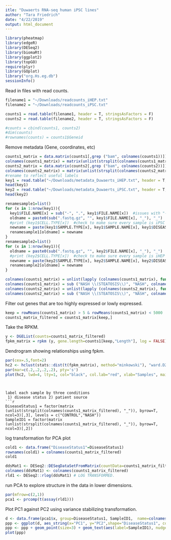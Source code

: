 ```yaml
---
itle: "Duwaerts RNA-seq human iPSC lines"
author: "Tara Friedrich"
date: "4/22/2019"
output: html_document
---
```


```r
library(pheatmap)
library(edgeR)
library(DESeq2)
library(biomaRt)
library(ggplot2)
library(topGO)
require(plyr)
library(GOplot)
library("org.Hs.eg.db")
sessionInfo()
```


Read in files with read counts.  
```r
filename1 = "~/Downloads/readcounts_iHEP.txt"
filename2 = "~/Downloads/readcounts_iPSC.txt"

counts1 = read.table(filename1, header = T, stringsAsFactors = F) 
counts2 = read.table(filename2, header = T, stringsAsFactors = F) 

#counts = cbind(counts1, counts2)
#dim(counts)
#rownames(counts) = counts1$Geneid

```

Remove metadata (Gene, coordinates, etc)
```r
counts1_matrix = data.matrix(counts1[,grep ("bam", colnames(counts1))])
colnames(counts1_matrix) = matrix(unlist(strsplit(colnames(counts1_matrix), "algn.")), byrow =T, ncol=3)[,2]
counts2_matrix = data.matrix(counts2[,grep ("bam", colnames(counts2))])
colnames(counts2_matrix) = matrix(unlist(strsplit(colnames(counts2_matrix), "algn.")), byrow =T, ncol=3)[,2]
#rename to reflect useful labels 
key1 = read.table("~/Downloads/metadata_Duwaerts_iHEP.txt", header = T, stringsAsFactors = F, fill=T, sep="\t")
head(key1)
key2 = read.table("~/Downloads/metadata_Duwaerts_iPSC.txt", header = T, stringsAsFactors = F, fill=T, sep="\t")
head(key2)

renamesample1=list()
for (x in 1:nrow(key1)){
  key1$FILE.NAME[x] = sub("-", ".", key1$FILE.NAME[x])  #issues with "-" in fastq file names
  oldname = paste0(sub(".fastq.gz", "", key1$FILE.NAME[x], "_"), "_")
  #print (key1$CELL.TYPE[x])  #check to make sure every sample is iPSC 
  newname = paste(key1$SAMPLE.TYPE[x], key1$SAMPLE.NAME[x], key1$DISEASE.STATUS[x], sep="_")
  renamesample1[oldname] = newname
}
renamesample2=list()
for (x in 1:nrow(key1)){
  oldname = paste0(sub(".fastq.gz", "", key2$FILE.NAME[x], "_"), "_")
  #print (key2$CELL.TYPE[x])  #check to make sure every sample is iHEP 
  newname = paste(key2$SAMPLE.TYPE[x], key2$SAMPLE.NAME[x], key2$DISEASE.STATUS[x], sep="_")
  renamesample2[oldname] = newname
}

colnames(counts1_matrix) = unlist(lapply (colnames(counts1_matrix), function(x) renamesample1[[x]]))
colnames(counts1_matrix) = sub ("NASH \\(STEATOSIS\\)", "NASH", colnames(counts1_matrix))
colnames(counts2_matrix) = unlist(lapply (colnames(counts2_matrix), function(x) renamesample2[[x]]))
colnames(counts2_matrix) = sub ("NASH \\(STEATOSIS\\)", "NASH", colnames(counts2_matrix))

```
Filter out genes that are too highly expressed or lowly expressed. 
```r
keep = rowMeans(counts1_matrix) > 5 & rowMeans(counts1_matrix) < 5000 
counts1_matrix_filtered = counts1_matrix[keep,]
```
Take the RPKM.
```r
y <- DGEList(counts=counts1_matrix_filtered)
fpkm_matrix = rpkm (y, gene.length=counts1[keep,"Length"], log = FALSE)
```
Dendrogram showing relationships using fpkm. 
```r
par(cex=.5,font=2)
hc2 <- hclust(stats::dist(t(fpkm_matrix), method="minkowski"), "ward.D2")
par(mar=c(.2,.2,.2,.2), pty='s')
plot(hc2, lwd=4, lty=1, col="black", col.lab="red", xlab="Samples", main="Samples clustered by FPKM using Ward's clustering & Euclidean distance")
```

```


label each sample by three conditions
 1) disease status 2) patient source
```r
DiseaseStatus1 = factor(matrix (unlist(strsplit(colnames(counts1_matrix_filtered), "_")), byrow=T, ncol=3)[,3], levels = c("CONTROL","NASH"))
SampleID1 = factor(matrix (unlist(strsplit(colnames(counts1_matrix_filtered), "_")), byrow=T, ncol=3)[,2])
```


log transformation for PCA plot 
```r
cold1 <- data.frame("DiseaseStatus1"=DiseaseStatus1) 
rownames(cold1) = colnames(counts1_matrix_filtered)
cold1

ddsMat1 <- DESeq2::DESeqDataSetFromMatrix(countData=counts1_matrix_filtered, colData=cold1, design=~DiseaseStatus1 );
colnames(ddsMat1) <- colnames(counts1_matrix_filtered)
rld1 <- DESeq2::rlog(ddsMat1) # LOG TRANSFORMED.
```


run PCA to explore structure in the data in lower dimensions.  
```r
par(mfrow=c(2,1))
pca1 <- prcomp(t(assay(rld1)))
```

Plot PC1 against PC2 using variance stabilizing transformation. 
```r
d <- data.frame(pca1$x, group=DiseaseStatus1, SampleID1,  name=colnames(rld1)) # returns PC1, PC2, ... PC8... etc
ppp <- ggplot(d, aes_string(x="PC1", y="PC2",shape="DiseaseStatus1", color="SampleID1"))
ppp <- ppp + geom_point(size=3) + geom_text(aes(label=SampleID1), nudge_y=6)
plot(ppp)
```
